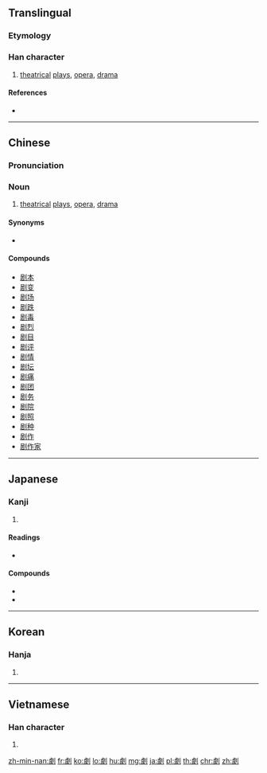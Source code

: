 {{also|剧}}
==Translingual==

===Etymology===
{{Han compound|豦|刀|c1=p|c2=s|t2=knife|ls=psc}}

===Han character===
{{Han char|rn=18|rad=刀|as=13|sn=15|four=22200|canj=XYOLN,YOLN|ids=⿰豦刂}}

# [[theatrical]] [[play]]s, [[opera]], [[drama]]

====References====
* {{Han ref|kx=0144.340|dkj=02218|dj=0325.120|hdz=10358.030|uh=5287|ud=21127|bh=BC40|bd=48192}}

----

==Chinese==
{{zh-forms|s=剧}}

===Pronunciation===
{{zh-pron
|m=jù
|ma=y
|c=kek6
|mn=ke̍k/khia̍k/kia̍k/kio̍k
|mn_note=kio̍k - common variant
|ca=Yue-kek6.ogg
|mc=y
|oc=y
|cat=n}}

===Noun===
{{zh-noun}}

# [[theatrical]] [[play]]s, [[opera]], [[drama]]

====Synonyms====
* {{zh-l|戲}}

====Compounds====
* [[剧本]]
* [[剧变]]
* [[剧场]]
* [[剧跌]]
* [[剧毒]]
* [[剧烈]]
* [[剧目]]
* [[剧评]]
* [[剧情]]
* [[剧坛]]
* [[剧痛]]
* [[剧团]]
* [[剧务]]
* [[剧院]]
* [[剧照]]
* [[剧种]]
* [[剧作]]
* [[剧作家]]

----

==Japanese==

===Kanji===
{{ja-kanji|grade=6|rs=刀13}}

# {{defn|lang=ja|sort=刀13}}

====Readings====
* {{ja-readings|goon=[[ぎゃく]] (gyaku)|kanon=[[けき]] (keki)|kanyoon=[[げき]] (geki)|kun=[[はげしい]] (hageshii)}}

====Compounds====
* {{m|ja|喜劇||[[comedy]]|tr=[[きげき]], [[kigeki]]|sc=Jpan}}
* {{m|ja|悲劇||[[tragedy]]|tr=[[ひげき]], [[higeki]]|sc=Jpan}}

----

==Korean==

===Hanja===
{{ko-hanja|hangeul=극|rv=geuk|mr=kŭk}}

# {{defn|lang=ko|sort=刀13}}

----

==Vietnamese==

===Han character===
{{vi-hantu|[[kịch]], [[cạch]], [[kếch]], [[kệch]]|rs=刀13}}

# {{defn|lang=vi|sort=刀13}}

[[zh-min-nan:劇]]
[[fr:劇]]
[[ko:劇]]
[[lo:劇]]
[[hu:劇]]
[[mg:劇]]
[[ja:劇]]
[[pl:劇]]
[[th:劇]]
[[chr:劇]]
[[zh:劇]]
